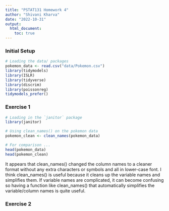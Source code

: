```yaml
---
title: "PSTAT131 Homework 4"
author: "Shivani Kharva"
date: "2022-10-31"
output:
  html_document:
    toc: true
---
```


### Initial Setup  

```r
# Loading the data/ packages
pokemon_data <- read.csv("data/Pokemon.csv")
library(tidymodels)
library(ISLR)
library(tidyverse)
library(discrim)
library(poissonreg)
tidymodels_prefer()
```

### Exercise 1  
```r
# Loading in the `janitor` package
library(janitor)

# Using clean_names() on the pokemon data
pokemon_clean <- clean_names(pokemon_data)

# For comparison ...
head(pokemon_data)
head(pokemon_clean)
```

It appears that clean_names() changed the column names to a cleaner format without any extra characters or symbols and all in lower-case font. I think clean_names() is useful because it cleans up the variable names and simplifies them. If variable names are complicated, it can become confusing so having a function like clean_names() that automatically simplifies the variable/column names is quite useful.  

### Exercise 2  











